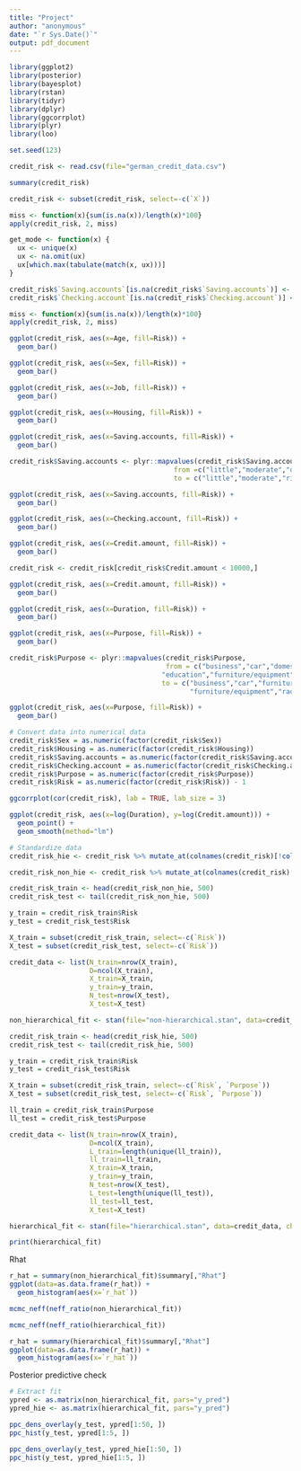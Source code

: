```yaml
---
title: "Project"
author: "anonymous"
date: "`r Sys.Date()`"
output: pdf_document
---
```


```r
library(ggplot2)
library(posterior)
library(bayesplot)
library(rstan)
library(tidyr)
library(dplyr)
library(ggcorrplot)
library(plyr)
library(loo)
```

```r
set.seed(123)

credit_risk <- read.csv(file="german_credit_data.csv")

summary(credit_risk)
```

```r
credit_risk <- subset(credit_risk, select=-c(`X`))
```

```r
miss <- function(x){sum(is.na(x))/length(x)*100}
apply(credit_risk, 2, miss)
```



```r
get_mode <- function(x) {
  ux <- unique(x)
  ux <- na.omit(ux)
  ux[which.max(tabulate(match(x, ux)))]
}

credit_risk$`Saving.accounts`[is.na(credit_risk$`Saving.accounts`)] <- get_mode(credit_risk$`Saving.accounts`)
credit_risk$`Checking.account`[is.na(credit_risk$`Checking.account`)] <- get_mode(credit_risk$`Checking.account`)

miss <- function(x){sum(is.na(x))/length(x)*100}
apply(credit_risk, 2, miss)
```

```r
ggplot(credit_risk, aes(x=Age, fill=Risk)) +
  geom_bar()
```
```r
ggplot(credit_risk, aes(x=Sex, fill=Risk)) +
  geom_bar()
```
```r
ggplot(credit_risk, aes(x=Job, fill=Risk)) +
  geom_bar()
```
```r
ggplot(credit_risk, aes(x=Housing, fill=Risk)) +
  geom_bar()
```

```r
ggplot(credit_risk, aes(x=Saving.accounts, fill=Risk)) +
  geom_bar()
```
```r
credit_risk$Saving.accounts <- plyr::mapvalues(credit_risk$Saving.accounts, 
                                         from =c("little","moderate","quite rich","rich"), 
                                         to = c("little","moderate","rich","rich"))
```

```r
ggplot(credit_risk, aes(x=Saving.accounts, fill=Risk)) +
  geom_bar()
```


```r
ggplot(credit_risk, aes(x=Checking.account, fill=Risk)) +
  geom_bar()
```

```r
ggplot(credit_risk, aes(x=Credit.amount, fill=Risk)) +
  geom_bar()
```

```r
credit_risk <- credit_risk[credit_risk$Credit.amount < 10000,]
```

```r
ggplot(credit_risk, aes(x=Credit.amount, fill=Risk)) +
  geom_bar()
```

```r
ggplot(credit_risk, aes(x=Duration, fill=Risk)) +
  geom_bar()
```

```r
ggplot(credit_risk, aes(x=Purpose, fill=Risk)) +
  geom_bar()
```

```r
credit_risk$Purpose <- plyr::mapvalues(credit_risk$Purpose,
                                       from = c("business","car","domestic appliances",
                                      "education","furniture/equipment","radio/TV","repairs","vacation/others"), 
                                      to = c("business","car","furniture/equipment","education",
                                             "furniture/equipment","radio/TV","others","others")) 
```

```r
ggplot(credit_risk, aes(x=Purpose, fill=Risk)) +
  geom_bar()
```

```r
# Convert data into numerical data
credit_risk$Sex = as.numeric(factor(credit_risk$Sex))
credit_risk$Housing = as.numeric(factor(credit_risk$Housing))
credit_risk$Saving.accounts = as.numeric(factor(credit_risk$Saving.accounts))
credit_risk$Checking.account = as.numeric(factor(credit_risk$Checking.account))
credit_risk$Purpose = as.numeric(factor(credit_risk$Purpose))
credit_risk$Risk = as.numeric(factor(credit_risk$Risk)) - 1

ggcorrplot(cor(credit_risk), lab = TRUE, lab_size = 3)
```

```r
ggplot(credit_risk, aes(x=log(Duration), y=log(Credit.amount))) +
  geom_point() +
  geom_smooth(method="lm")
```



```r
# Standardize data
credit_risk_hie <- credit_risk %>% mutate_at(colnames(credit_risk)[!colnames(credit_risk) %in% c("Risk", "Purpose")], ~(scale(.) %>% as.vector))

credit_risk_non_hie <- credit_risk %>% mutate_at(colnames(credit_risk)[!colnames(credit_risk) %in% c("Risk")], ~(scale(.) %>% as.vector))
```

```r
credit_risk_train <- head(credit_risk_non_hie, 500)
credit_risk_test <- tail(credit_risk_non_hie, 500)

y_train = credit_risk_train$Risk
y_test = credit_risk_test$Risk

X_train = subset(credit_risk_train, select=-c(`Risk`)) 
X_test = subset(credit_risk_test, select=-c(`Risk`)) 

credit_data <- list(N_train=nrow(X_train), 
                    D=ncol(X_train), 
                    X_train=X_train, 
                    y_train=y_train,
                    N_test=nrow(X_test),
                    X_test=X_test)

non_hierarchical_fit <- stan(file="non-hierarchical.stan", data=credit_data, chains=4, iter=2000, warmup=1000)
```

```r
credit_risk_train <- head(credit_risk_hie, 500)
credit_risk_test <- tail(credit_risk_hie, 500)

y_train = credit_risk_train$Risk
y_test = credit_risk_test$Risk

X_train = subset(credit_risk_train, select=-c(`Risk`, `Purpose`)) 
X_test = subset(credit_risk_test, select=-c(`Risk`, `Purpose`)) 

ll_train = credit_risk_train$Purpose
ll_test = credit_risk_test$Purpose

credit_data <- list(N_train=nrow(X_train), 
                    D=ncol(X_train), 
                    L_train=length(unique(ll_train)),
                    ll_train=ll_train,
                    X_train=X_train, 
                    y_train=y_train,
                    N_test=nrow(X_test),
                    L_test=length(unique(ll_test)),
                    ll_test=ll_test,
                    X_test=X_test)

hierarchical_fit <- stan(file="hierarchical.stan", data=credit_data, chains=4, iter=2000, warmup=1000)
```

```r
print(hierarchical_fit)
```


Rhat
```r
r_hat = summary(non_hierarchical_fit)$summary[,"Rhat"]
ggplot(data=as.data.frame(r_hat)) +
  geom_histogram(aes(x=`r_hat`))
```

```r
mcmc_neff(neff_ratio(non_hierarchical_fit))

mcmc_neff(neff_ratio(hierarchical_fit))
```

```r
r_hat = summary(hierarchical_fit)$summary[,"Rhat"]
ggplot(data=as.data.frame(r_hat)) +
  geom_histogram(aes(x=`r_hat`)) 

```

Posterior predictive check
```r
# Extract fit
ypred <- as.matrix(non_hierarchical_fit, pars="y_pred")
ypred_hie <- as.matrix(hierarchical_fit, pars="y_pred")

ppc_dens_overlay(y_test, ypred[1:50, ])
ppc_hist(y_test, ypred[1:5, ])

ppc_dens_overlay(y_test, ypred_hie[1:50, ])
ppc_hist(y_test, ypred_hie[1:5, ])
```

